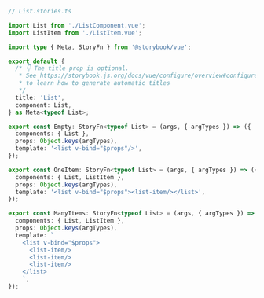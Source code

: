 ```ts
// List.stories.ts

import List from './ListComponent.vue';
import ListItem from './ListItem.vue';

import type { Meta, StoryFn } from '@storybook/vue';

export default {
  /* 👇 The title prop is optional.
   * See https://storybook.js.org/docs/vue/configure/overview#configure-story-loading
   * to learn how to generate automatic titles
   */
  title: 'List',
  component: List,
} as Meta<typeof List>;

export const Empty: StoryFn<typeof List> = (args, { argTypes }) => ({
  components: { List },
  props: Object.keys(argTypes),
  template: '<list v-bind="$props"/>',
});

export const OneItem: StoryFn<typeof List> = (args, { argTypes }) => ({
  components: { List, ListItem },
  props: Object.keys(argTypes),
  template: '<list v-bind="$props"><list-item/></list>',
});

export const ManyItems: StoryFn<typeof List> = (args, { argTypes }) => ({
  components: { List, ListItem },
  props: Object.keys(argTypes),
  template: `
    <list v-bind="$props">
      <list-item/>
      <list-item/>
      <list-item/>
    </list>
    `,
});
```